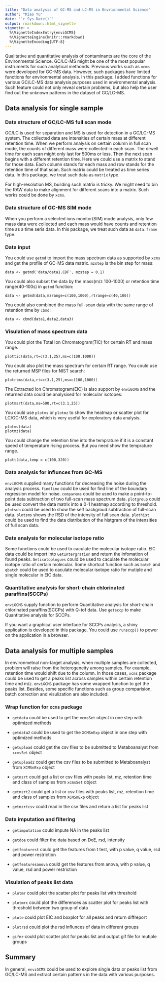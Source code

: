 ```yaml
---
title: "Data analysis of GC-MS and LC-MS in Envrionmental Science"
author: "Miao Yu"
date: "`r Sys.Date()`"
output: rmarkdown::html_vignette
vignette: >
  %\VignetteIndexEntry{enviGCMS}
  %\VignetteEngine{knitr::rmarkdown}
  %\VignetteEncoding{UTF-8}
---
```


Qualitative and quantitative analysis of contaminants are the core of the Environmental Science. GC/LC-MS might be one of the most popular instruments for such analytical methonds. Previous works such as `xcms` were devoloped for GC-MS data. However, such packages have limited functions for environmental analysis. In this package. I added functions for various GC/LC-MS data analysis purposes used in environmental analysis. Such feature could not only reveal certain problems, but also help the user find out the unknown patterns in the dataset of GC/LC-MS.

## Data analysis for single sample

### Data structure of GC/LC-MS full scan mode

GC/LC is used for separation and MS is used for detection in a GC/LC-MS system. The collected data are intensities of certain mass at different retention time. When we perform analysis on certain column in full scan mode, the counts of different mass were collected in each scan. The drwell time for each scan might only last for 500ms or less. Then the next scan begins with a different retention time. Here we could use a matrix to stand for those data. Each column stands for each mass and row stands for the retention time of that scan. Such matrix could be treated as time series data. In this package, we treat such data as `matrix` type. 

For high-resolution MS, building such matrix is tricky. We might need to bin the RAW data to make alignment for different scans into a matrix. Such works could be done by `xcms`.

### Data structure of GC-MS SIM mode

When you perform a selected ions monitor(SIM) mode analysis, only few mass data were collected and each mass would have counts and retention time as a time seris data. In this package, we treat such data as `data.frame` type.

### Data input

You could use `getmd` to import the mass spectrum data as supported by `xcms` and get the profile of GC-MS data matrix. `mzstep` is the bin step for mass:

```
data <- getmd('data/data1.CDF', mzstep = 0.1)
```

You could also subset the data by the mass(m/z 100-1000) or retention time range(40-100s) in `getmd` function:

```
data <- getmd(data,mzrange=c(100,1000),rtrange=c(40,100))
```

You could also combined the mass full-scan data with the same range of retention time by `cbmd`:

```
data <- cbmd(data1,data2,data3)
```

### Visulation of mass spectrum data

You could plot the Total Ion Chromatogram(TIC) for certain RT and mass range.

```
plottic(data,rt=c(3.1,25),ms=c(100,1000))
```

You could also plot the mass spectrum for certain RT range. You could use the returned MSP files for NIST search:

```
plotrtms(data,rt=c(3.1,25),ms=c(100,1000))
```

The Extracted Ion Chromatogram(EIC) is also support by `enviGCMS` and the returned data could be analysised for molecular isotopes:

```
plotmsrt(data,ms=500,rt=c(3.1,25))
```

You could use `plotms` or `plotmz` to show the heatmap or scatter plot for LC/GC-MS data, which is very useful for exploratory data analysis.

```
plotms(data)
plotmz(data)
```

You could change the retention time into the temprature if it is a constant speed of temperature rising process. But you need show the temprature range.

```
plott(data,temp = c(100,320))
```

### Data analysis for influnces from GC-MS

`enviGCMS` supplied many functions for decreasing the noise during the analysis process. `findline` could be used for find line of the boundary regression model for noise. `comparems` could be used to make a point-to-point data  subtraction of two full-scan mass spectrum data. `plotgroup` could be used convert the data matrix into a 0-1 heatmap according to threshold. `plotsub` could be used to show the self backgroud subtraction of full-scan data. `plotsms` shows the RSD of the intensity of full scan data. `plothist` could be used to find the data distribution of the histgram of the intensities of full scan data.

### Data analysis for molecular isotope ratio

Some functions could be used to caculate the molecular isotope ratio. EIC data could be import into `GetIntergration` and return the infomation of found peaks. `Getisotoplogues` could be used to caculate the molecular isotope ratio of certain molecular. Some shortcut function such as `batch` and `qbatch` could be used to caculate molecular isotope ratio for mutiple and single molecular in EIC data. 

### Quantitative analysis for short-chain chlorinated paraffins(SCCPs)

`enviGCMS` supply function to perform Quantitative analysis for short-chain chlorinated paraffins(SCCPs) with Q-tof data. Use `getsccp` to make Quantitative analysis for SCCPs.

If you want a graphical user interface for SCCPs analysis, a shiny application is developed in this package. You could use `runsccp()` to power on the application in a browser.

## Data analysis for multiple samples

In environmetnal non-target analysis, when multiple samples are collected, problem will raise from the heterogeneity among samples. For example, retention time would shift due to the column. In those cases, `xcms` package could be used to get a peaks list across samples within certain retention time and m/z. `enviGCMS` package has some wrapped function to get the peaks list. Besides, some specific functions such as group comparision, batch correction and visulization are also included. 

### Wrap function for `xcms` package

- `getdata` could be used to get the `xcmsSet` object in one step with optimized methods 

- `getdata2` could be used to get the `XCMSnExp` object in one step with optimized methods 

- `getupload` could get the csv files to be submitted to Metaboanalyst from `xcmsSet` object

- `getupload2` could get the csv files to be submitted to Metaboanalyst from `XCMSnExp` object

- `getmzrt` could get a list or csv files with peaks list, mz, retention time and class of samples from `xcmsSet` object

- `getmzrt2` could get a list or csv files with peaks list, mz, retention time and class of samples from `XCMSnExp` object

- `getmzrtcsv` could read in the csv files and return a list for peaks list

### Data imputation and filtering

- `getimputation` could impute NA in the peaks list

- `getdoe` could filter the data based on DoE, rsd, intensity

- `getfeaturest` could get the features from t test, with p value, q value, rsd and power restriction

- `getfeaturesanova` could get the features from anova, with p value, q value, rsd and power restriction

### Visulation of peaks list data

- `plotmr` could plot the scatter plot for peaks list with threshold

- `plotmrc` could plot the differences as scatter plot for peaks list with threshold between two group of data

- `plote` could plot EIC and boxplot for all peaks and return diffreport

- `plotrsd` could plot the rsd influnces of data in different groups

- `gifmr` could plot scatter plot for peaks list and output gif file for mutiple groups

## Summary

In general, `enviGCMS` could be used to explore single data or peaks list from GC/LC-MS and extract certain patterns in the data with various purposes.

